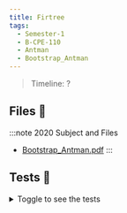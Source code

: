 ```yaml
---
title: Firtree
tags:
  - Semester-1
  - B-CPE-110
  - Antman
  - Bootstrap_Antman
---
```

> Timeline: ?


## Files 📂

:::note 2020 Subject and Files
- [Bootstrap_Antman.pdf](https://github.com/Studio-17/Epitech-Subjects/raw/main/Semester-1/B-CPE-110/Antman/Bootstrap_Antman/Bootstrap_Antman.pdf)
:::

## Tests 🤖
<details>
  <summary>Toggle to see the tests</summary>
  <div>
Yo
  </div>
</details>

